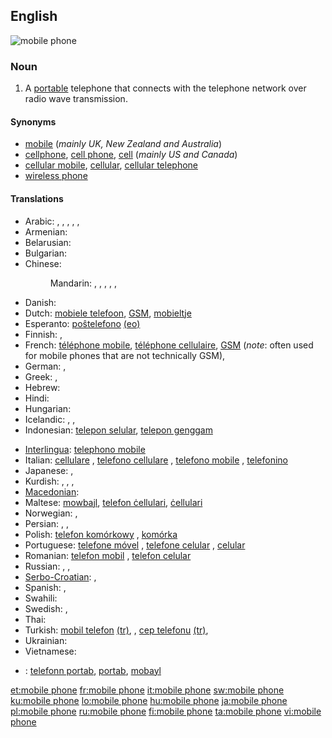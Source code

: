 ==English==
[[Image:Several mobile phones.png|thumb|mobile phone]]
{{wikipedia}}

===Noun===
{{en-noun|sg=[[mobile]] [[phone]]}}

# A [[portable]] telephone that connects with the telephone network over radio wave transmission.

====Synonyms====
* [[mobile]] (''mainly UK, New Zealand and Australia'')
* [[cellphone]], [[cell phone]], [[cell]] (''mainly US and Canada'')
* [[cellular mobile]], [[cellular]], [[cellular telephone]]
* [[wireless phone]]

====Translations====
{{trans-top|A portable telephone}}
* Arabic: {{t|ar|جوال|m|tr=jawaal}},  {{t|ar|هاتف محمول|m|tr=haatif maHmuul}},  {{t|ar|هاتف خلوي|m|tr=haatif khalawiy}},  {{t|ar|هاتف متحرك|m|tr=haatif mutaHárrak}}, {{t|ar|هاتف النقال|m|tr=haatif al-naqqaal}},  {{t|ar|موبيل|m|tr=mubiil|sc=Arab}}
* Armenian: {{t-|hy|բջջային հեռախոս|tr=bǰǰayin heṙaxos}}
* Belarusian: {{t|be|мабільны тэлефон|m|tr=mabíl'ny telefón|sc=Cyrl}}
* Bulgarian: {{t-|bg|мобилен телефон|m|tr=mobílen telefón|sc=Cyrl}}
* Chinese:
*: Mandarin: {{t|cmn|移動電話|sc=Hani}},  {{t|cmn|移动电话|tr=yídòng diànhuà|sc=Hani}},  {{t|cmn|手提電話|sc=Hani}},  {{t|cmn|手提电话|tr=shǒutí diànhuà|sc=Hani}},  {{t-|cmn|手機|sc=Hani}},  {{t-|cmn|手机|tr=shǒujī|sc=Hani}}
* Danish: {{t-|da|mobiltelefon|c}}
* Dutch: [[mobiele telefoon]], [[GSM]], [[mobieltje]] {{a|colloquial|diminutive}}
* Esperanto: [[posxtelefono|poŝtelefono]] [[:eo:posxtelefono|(eo)]]
* Finnish: {{t+|fi|matkapuhelin}}, {{t+|fi|kännykkä}}
* French: [[téléphone mobile]], [[téléphone cellulaire]], [[GSM]] (''note'': often used for mobile phones that are not technically GSM),  {{qualifier|Canada}} {{t|fr|cellulaire|m}}
* German: {{t+|de|Handy}}, {{t+|de|Mobiltelefon}}
* Greek: {{t-|el|κινητό τηλέφωνο}}, {{t+|el|κινητό}} {{qualifier|colloquial}}
* Hebrew: {{t|he|פלפון}}
* Hindi: {{t|hi|मोबाइल फोन|tr=mōbā'il phōn|sc=Deva}}
* Hungarian: {{t+|hu|mobiltelefon}}
* Icelandic: {{t+|is|farsími|m}}, {{t+|is|gemsi|m}}, {{t-|is|GSM-sími|m}}
* Indonesian: [[telepon selular]], [[telepon genggam]]
{{trans-mid}}
* [[Interlingua]]: [[telephono mobile]]
* Italian: [[cellulare]] {{m}}, [[telefono cellulare]] {{m}}, [[telefono mobile]] {{m}}, [[telefonino]] {{m}}
* Japanese: {{t+|ja|携帯電話|tr=けいたいでんわ, keitai-denwa}},  {{t-|ja|携帯|tr=けいたい, keitai}}
* Kurdish: {{t+|ku|telefona destan|f}}, {{t+|ku|telefona berîkê|f}}, {{t+|ku|telefona bêtêl|f}}, {{t+|ku|telefona mobîl|f}}
* [[Macedonian]]: {{t-|mk|мобилен телефон|m|tr=móbilen telefón}}
* Maltese: [[mowbajl]], [[telefon ċellulari]], [[ċellulari]]
* Norwegian: {{t+|no|mobiltelefon|m}}, {{t-|no|mobil|m}}
* Persian: {{t|fa|تلفن همراه|tr=telefon-e hamrâh|sc=fa-Arab}},  {{t|fa|تلفن موبایل|tr=telefon-e mobâyl|sc=fa-Arab}},  {{t|fa|موبایل|tr=mobâyl|sc=fa-Arab}}
* Polish: [[telefon komórkowy]] {{m}}, [[komórka]] {{f}} {{a|colloquial}}
* Portuguese: [[telefone móvel]] {{m}}, [[telefone celular]] {{m}}, [[celular]] {{m}}
* Romanian: [[telefon mobil]] {{n}}, [[telefon celular]] {{n}}
* Russian: {{t+|ru|мобильный телефон|m|tr=mobíl'nyj telefón}}, {{t+|ru|сотовый телефон|m|tr=sótovyj telefón}},  {{t|ru|мобильник|m|tr=mobíl'nik|sc=Cyrl}} {{qualifier|colloquial}}
* [[Serbo-Croatian]]: {{t|sh|мобилни телефон|m|sc=Cyrl}},  {{t|sh|mobilni telefon|m}}
* Spanish: {{t-|es|teléfono móvil}}, {{t+|es|móvil|m}}
* Swahili: {{t+|sw|rununu|xs=Swahili}}
* Swedish: {{t+|sv|mobiltelefon}}, {{t+|sv|mobil}}
* Thai: {{t|th|โทรศัพท์มือถือ|tr=tohrásàp meu tĕu|sc=Thai}}
* Turkish: [[mobil telefon]] [[:tr:mobil telefon|(tr)]], {{n}}, [[cep telefonu]] [[:tr:cep telefonu|(tr)]], {{n}}
* Ukrainian: {{t|uk|мобільний телефон|m|tr=mobíl'nyj telefón|sc=Cyrl}}
* Vietnamese: {{t|vi|điện thoại di động}}
{{trans-bottom}}

{{checktrans-top}}
<!--added {{ttbc}}s here.-->
<!-- Check the name of the language: Kriol, Creole or what -->
* {{ttbc|Kriol}}: [[telefonn portab]],  [[portab]],  [[mobayl]]
{{trans-bottom}}

[[et:mobile phone]]
[[fr:mobile phone]]
[[it:mobile phone]]
[[sw:mobile phone]]
[[ku:mobile phone]]
[[lo:mobile phone]]
[[hu:mobile phone]]
[[ja:mobile phone]]
[[pl:mobile phone]]
[[ru:mobile phone]]
[[fi:mobile phone]]
[[ta:mobile phone]]
[[vi:mobile phone]]